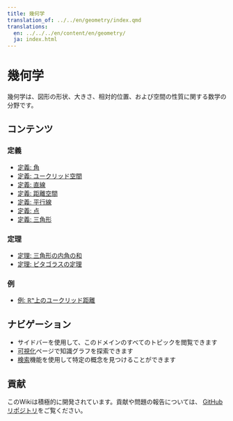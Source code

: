 ```yaml
---
title: 幾何学
translation_of: ../../en/geometry/index.qmd
translations:
  en: ../../../en/content/en/geometry/
  ja: index.html
---
```


# 幾何学

幾何学は、図形の形状、大きさ、相対的位置、および空間の性質に関する数学の分野です。

## コンテンツ

### 定義

- [定義: 角](def-angle.qmd)
- [定義: ユークリッド空間](def-euclidean-space.qmd)
- [定義: 直線](def-line.qmd)
- [定義: 距離空間](def-metric-space.qmd)
- [定義: 平行線](def-parallel.qmd)
- [定義: 点](def-point.qmd)
- [定義: 三角形](def-triangle.qmd)

### 定理

- [定理: 三角形の内角の和](thm-angle-sum-triangle.qmd)
- [定理: ピタゴラスの定理](thm-pythagorean.qmd)

### 例

- [例: ℝⁿ上のユークリッド距離](ex-euclidean-metric.qmd)

## ナビゲーション

- サイドバーを使用して、このドメインのすべてのトピックを閲覧できます
- [可視化](../../visualizations-ja.html)ページで知識グラフを探索できます
- [検索](../../search-ja.html)機能を使用して特定の概念を見つけることができます

## 貢献

このWikiは積極的に開発されています。貢献や問題の報告については、
[GitHubリポジトリ](https://github.com/RK0429/ModernMath)をご覧ください。
